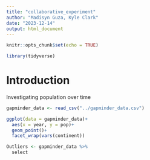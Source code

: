 ```yaml
---
title: "collaborative_experiment"
author: "Madisyn Guza, Kyle Clark"
date: "2023-12-14"
output: html_document
---
```


```r
knitr::opts_chunk$set(echo = TRUE)
```

```r
library(tidyverse)
```

# Introduction

Investigating population over time

```r
gapminder_data <- read_csv("../gapminder_data.csv")

```

```r
ggplot(data = gapminder_data)+
  aes(x = year, y = pop)+
  geom_point()+
  facet_wrap(vars(continent))
```

```r
Outliers <- gapminder_data %>% 
  select

```

